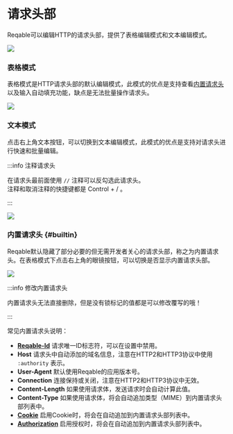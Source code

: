 # 请求头部


Reqable可以编辑HTTP的请求头部，提供了表格编辑模式和文本编辑模式。

![](arts/header_01.png)

### 表格模式

表格模式是HTTP请求头部的默认编辑模式，此模式的优点是支持查看[内置请求头](#builtin-headers)以及输入自动填充功能，缺点是无法批量操作请求头。

![](arts/header_02.png)

### 文本模式

点击右上角文本按钮，可以切换到文本编辑模式，此模式的优点是支持对请求头进行快速和批量编辑。

:::info 注释请求头

在请求头最前面使用 `//` 注释可以反勾选此请求头。  
注释和取消注释的快捷键都是 <Shortcut>Control + /</Shortcut> 。

:::

![](arts/header_03.png)

### 内置请求头 {#builtin}

Reqable默认隐藏了部分必要的但无需开发者关心的请求头部，称之为内置请求头。在表格模式下点击右上角的眼镜按钮，可以切换是否显示内置请求头部。

![](arts/header_04.png)

:::info 修改内置请求头

内置请求头无法直接删除，但是没有锁标记的值都是可以修改覆写的哦！

:::

常见内置请求头说明：

- **[Reqable-Id](request_id)** 请求唯一ID标志符，可以在设置中禁用。
- **Host** 请求头中自动添加的域名信息，注意在HTTP2和HTTP3协议中使用 `:authority` 表示。
- **User-Agent** 默认使用Reqable的应用版本号。
- **Connection** 连接保持或关闭，注意在HTTP2和HTTP3协议中无效。
- **Content-Length** 如果使用请求体，发送请求时会自动计算此值。
- **Content-Type** 如果使用请求体，将会自动追加类型（MIME）到内置请求头部列表中。
- **[Cookie](cookie)** 启用Cookie时，将会在自动追加到内置请求头部列表中。
- **[Authorization](authorization)** 启用授权时，将会在自动追加到内置请求头部列表中。